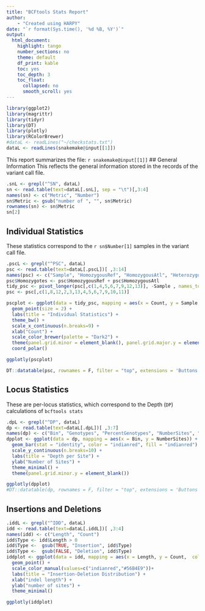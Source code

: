 ```yaml
---
title: "BCFtools Stats Report"
author:
    - "Created using HARPY"
date: "`r format(Sys.time(), '%d %B, %Y')`"
output:
  html_document:
    highlight: tango
    number_sections: no
    theme: default
    df_print: kable
    toc: yes
    toc_depth: 3
    toc_float:
      collapsed: no
      smooth_scroll: yes
---
```

```r
library(ggplot2)
library(magrittr)
library(tidyr)
library(DT)
library(plotly)
library(RColorBrewer)
#dataL <- readLines("~/checkstats.txt")
dataL <- readLines(snakemake@input[[1]])
```
This report summarizes the file: `r snakemake@input[[1]]`
## General Information
This reflects the general information stored in the records of the variant call file.
```r
.snL <- grepl("^SN", dataL)
sn <- read.table(text=dataL[.snL], sep = "\t")[,3:4]
names(sn) <- c("Metric", "Number")
sn$Metric <- gsub("number of ", "", sn$Metric)
rownames(sn) <- sn$Metric
sn[2]
```


## Individual Statistics
These statistics correspond to the `r sn$Number[1]` samples in the variant call file.
```r
.pscL <- grepl("^PSC", dataL)
psc <- read.table(text=dataL[.pscL])[ ,3:14]
names(psc) <- c("Sample", "HomozygousRef", "HomozygousAtl", "Heterozygotes", "Transitions", "Transversions", "Indels",	"MeanDepth", "Singletons",	"HapRef", "HapAlt", "Missing")
psc$Homozygotes <- psc$HomozygousRef + psc$HomozygousAtl
tidy_psc <- pivot_longer(psc[,c(1,4,5,6,7,9,12,13)], -Sample , names_to = "Metric", values_to = "Count")
psc <- psc[,c(1,8,12,2,3,13,4,5,6,7,9,10,11)]

pscplot <- ggplot(data = tidy_psc, mapping = aes(x = Count, y = Sample, color = Metric)) +
  geom_point(size = 2) +
  labs(title = "Individual Statistics") +
  theme_bw() +
  scale_x_continuous(n.breaks=9) +
  xlab("Count") +
  scale_color_brewer(palette = "Dark2") +
  theme(panel.grid.minor = element_blank(), panel.grid.major.y = element_blank()) +
  coord_polar()

ggplotly(pscplot)

DT::datatable(psc, rownames = F, filter = "top", extensions = 'Buttons', options = list(dom = 'Brtip', buttons = c('csv', 'pdf')))
```

## Locus Statistics
These are per-locus statistics, which correspond to the Depth (`DP`) calculations of `bcftools stats`
```r
.dpL <- grepl("^DP", dataL)
dp <- read.table(text=dataL[.dpL])[ ,3:7]
names(dp) <- c("Bin", "Genotypes", "PercentGenotypes", "NumberSites", "PercentSites")
dpplot <- ggplot(data = dp, mapping = aes(x = Bin, y = NumberSites)) +
  geom_bar(stat = "identity", color = "indianred", fill = "indianred") +
  scale_y_continuous(n.breaks=10) +
  labs(title = "Depth per Site") +
  ylab("Number of Sites") +
  theme_minimal() +
  theme(panel.grid.minor.y = element_blank())

ggplotly(dpplot)
#DT::datatable(dp, rownames = F, filter = "top", extensions = 'Buttons', options = list(dom = 'Brtip', buttons = c('csv', 'pdf')))
```

## Insertions and Deletions

```r
.iddL <- grepl("^IDD", dataL)
idd <- read.table(text=dataL[.iddL])[ ,3:4]
names(idd) <- c("Length", "Count")
idd$Type <- idd$Length > 0
idd$Type <-  gsub(TRUE, "Insertion", idd$Type)
idd$Type <-  gsub(FALSE, "Deletion", idd$Type)
iddplot <- ggplot(data = idd, mapping = aes(x = Length, y = Count,  color = Type)) +
  geom_point() +
  scale_color_manual(values=c("indianred","#56B4E9"))+
  labs(title = "Insertion-Deletion Distribution") +
  xlab("indel length") +
  ylab("number of sites") +
  theme_minimal()

ggplotly(iddplot)
```

